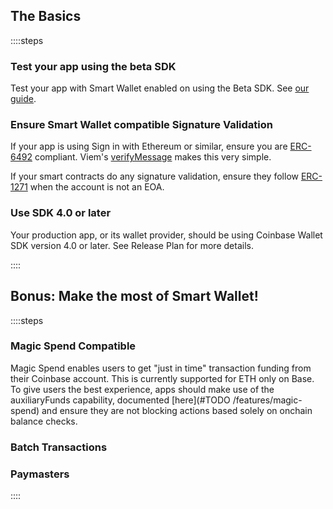 ## The Basics
::::steps
### Test your app using the beta SDK
 
Test your app with Smart Wallet enabled on using the Beta SDK. See [our guide](/guides/beta).

### Ensure Smart Wallet compatible Signature Validation
 
If your app is using Sign in with Ethereum or similar, ensure you are [ERC-6492](https://eips.ethereum.org/EIPS/eip-6492) compliant. 
Viem's [verifyMessage](https://viem.sh/docs/actions/public/verifyMessage#verifymessage) makes this very simple. 

If your smart contracts do any signature validation, ensure they follow [ERC-1271](https://eips.ethereum.org/EIPS/eip-1271)
when the account is not an EOA.    

### Use SDK 4.0 or later
Your production app, or its wallet provider, should be using Coinbase Wallet SDK version 4.0 or later.
See Release Plan for more details. 

::::
## Bonus: Make the most of Smart Wallet!
::::steps
### Magic Spend Compatible
Magic Spend enables users to get "just in time" transaction funding from their Coinbase account.
This is currently supported for ETH only on Base. 
To give users the best experience, apps should make use of the auxiliaryFunds capability, 
documented [here](#TODO /features/magic-spend) and ensure they are not blocking actions based solely on onchain balance checks. 
### Batch Transactions
### Paymasters
::::